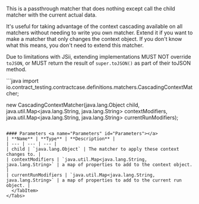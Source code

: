 
This is a passthrough matcher that does nothing except call the child matcher with the current actual data.

It's useful for taking advantage of the context cascading available on all
matchers without needing to write you own matcher. Extend it if you want to
make a matcher that only changes the context object. If you don't know what
this means, you don't need to extend this matcher.

Due to limitations with JSii, extending implementations MUST NOT override
`toJSON`, or MUST return the result of `super.toJSON()` as part of their
toJSON method.

<Tabs groupId="language">
  <TabItem value="java" label="Java">
```java
import io.contract_testing.contractcase.definitions.matchers.CascadingContextMatcher;

new CascadingContextMatcher(java.lang.Object child, java.util.Map<java.lang.String, java.lang.String> contextModifiers, java.util.Map<java.lang.String, java.lang.String> currentRunModifiers);
```

#### Parameters <a name="Parameters" id="Parameters"></a>
| **Name** | **Type** | **Description** |
| --- | --- | --- |
| child | `java.lang.Object` | The matcher to apply these context changes to. |
| contextModifiers | `java.util.Map<java.lang.String, java.lang.String>` | a map of properties to add to the context object. |
| currentRunModifiers | `java.util.Map<java.lang.String, java.lang.String>` | a map of properties to add to the current run object. |
  </TabItem>
</Tabs>
